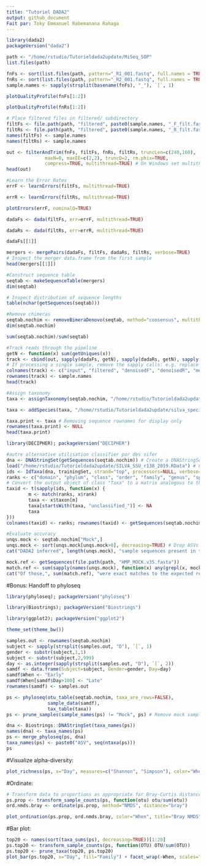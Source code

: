```yaml
---
title: "Tutoriel DADA2"
output: github_document
Fait par: Toky Emmanuel Rabemanana Rahaga
---
```


```r
library(dada2)
packageVersion("dada2")
```

```r
path <- "/home/rstudio/Tutorieldada2update/MiSeq_SOP"
list.files(path)
```


```r
fnFs <- sort(list.files(path, pattern="_R1_001.fastq", full.names = TRUE))
fnRs <- sort(list.files(path, pattern="_R2_001.fastq", full.names = TRUE))
sample.names <- sapply(strsplit(basename(fnFs), "_"), `[`, 1)
```
```r
plotQualityProfile(fnFs[1:2])
```
```r
plotQualityProfile(fnRs[1:2])
```
```r
# Place filtered files in filtered/ subdirectory
filtFs <- file.path(path, "filtered", paste0(sample.names, "_F_filt.fastq.gz"))
filtRs <- file.path(path, "filtered", paste0(sample.names, "_R_filt.fastq.gz"))
names(filtFs) <- sample.names
names(filtRs) <- sample.names
```

```r
out <- filterAndTrim(fnFs, filtFs, fnRs, filtRs, truncLen=c(240,160),
              maxN=0, maxEE=c(2,2), truncQ=2, rm.phix=TRUE,
              compress=TRUE, multithread=TRUE) # On Windows set multithread=FALSE
head(out)
```
```r
#Learn the Error Rates
errF <- learnErrors(filtFs, multithread=TRUE)
```
```r
errR <- learnErrors(filtRs, multithread=TRUE)
```
```r
plotErrors(errF, nominalQ=TRUE)
```
```r
dadaFs <- dada(filtFs, err=errF, multithread=TRUE)
```
```r
dadaRs <- dada(filtRs, err=errR, multithread=TRUE)
```
```r
dadaFs[[1]]
```
```r
mergers <- mergePairs(dadaFs, filtFs, dadaRs, filtRs, verbose=TRUE)
# Inspect the merger data.frame from the first sample
head(mergers[[1]])
```
```r
#Construct sequence table
seqtab <- makeSequenceTable(mergers)
dim(seqtab)
```
```r
# Inspect distribution of sequence lengths
table(nchar(getSequences(seqtab)))
```
```r
#Remove chimeras
seqtab.nochim <- removeBimeraDenovo(seqtab, method="consensus", multithread=TRUE, verbose=TRUE)
dim(seqtab.nochim)
```
```r
sum(seqtab.nochim)/sum(seqtab)
```
```r
#Track reads through the pipeline
getN <- function(x) sum(getUniques(x))
track <- cbind(out, sapply(dadaFs, getN), sapply(dadaRs, getN), sapply(mergers, getN), rowSums(seqtab.nochim))
# If processing a single sample, remove the sapply calls: e.g. replace sapply(dadaFs, getN) with getN(dadaFs)
colnames(track) <- c("input", "filtered", "denoisedF", "denoisedR", "merged", "nonchim")
rownames(track) <- sample.names
head(track)
```
```r
#Assign taxonomy
taxa <- assignTaxonomy(seqtab.nochim, "/home/rstudio/Tutorieldada2update/silva_nr_v132_train_set.fa.gz", multithread=TRUE)
```
```r
taxa <- addSpecies(taxa, "/home/rstudio/Tutorieldada2update/silva_species_assignment_v132.fa.gz")
```
```r
taxa.print <- taxa # Removing sequence rownames for display only
rownames(taxa.print) <- NULL
head(taxa.print)
```
```r
library(DECIPHER); packageVersion("DECIPHER")
```
```r
#autre alternative utilisation classifier par des sifer
dna <- DNAStringSet(getSequences(seqtab.nochim)) # Create a DNAStringSet from the ASVs
load("/home/rstudio/Tutorieldada2update/SILVA_SSU_r138_2019.RData") # CHANGE TO THE PATH OF YOUR TRAINING SET
ids <- IdTaxa(dna, trainingSet, strand="top", processors=NULL, verbose=FALSE) # use all processors
ranks <- c("domain", "phylum", "class", "order", "family", "genus", "species") # ranks of interest
# Convert the output object of class "Taxa" to a matrix analogous to the output from assignTaxonomy
taxid <- t(sapply(ids, function(x) {
        m <- match(ranks, x$rank)
        taxa <- x$taxon[m]
        taxa[startsWith(taxa, "unclassified_")] <- NA
        taxa
}))
colnames(taxid) <- ranks; rownames(taxid) <- getSequences(seqtab.nochim)
```
```r
#Evaluate accuracy
unqs.mock <- seqtab.nochim["Mock",]
unqs.mock <- sort(unqs.mock[unqs.mock>0], decreasing=TRUE) # Drop ASVs absent in the Mock
cat("DADA2 inferred", length(unqs.mock), "sample sequences present in the Mock community.\n")
```

```r
mock.ref <- getSequences(file.path(path, "HMP_MOCK.v35.fasta"))
match.ref <- sum(sapply(names(unqs.mock), function(x) any(grepl(x, mock.ref))))
cat("Of those,", sum(match.ref), "were exact matches to the expected reference sequences.\n")
```
#Bonus: Handoff to phyloseq
```r
library(phyloseq); packageVersion("phyloseq")
```
```r
library(Biostrings); packageVersion("Biostrings")
```
```r
library(ggplot2); packageVersion("ggplot2")
```
```r
theme_set(theme_bw())
```
```r
samples.out <- rownames(seqtab.nochim)
subject <- sapply(strsplit(samples.out, "D"), `[`, 1)
gender <- substr(subject,1,1)
subject <- substr(subject,2,999)
day <- as.integer(sapply(strsplit(samples.out, "D"), `[`, 2))
samdf <- data.frame(Subject=subject, Gender=gender, Day=day)
samdf$When <- "Early"
samdf$When[samdf$Day>100] <- "Late"
rownames(samdf) <- samples.out
```
```r
ps <- phyloseq(otu_table(seqtab.nochim, taxa_are_rows=FALSE), 
               sample_data(samdf), 
               tax_table(taxa))
ps <- prune_samples(sample_names(ps) != "Mock", ps) # Remove mock sample
```
```r
dna <- Biostrings::DNAStringSet(taxa_names(ps))
names(dna) <- taxa_names(ps)
ps <- merge_phyloseq(ps, dna)
taxa_names(ps) <- paste0("ASV", seq(ntaxa(ps)))
ps
```
#Visualize alpha-diversity:
```r
plot_richness(ps, x="Day", measures=c("Shannon", "Simpson"), color="When")
```
#Ordinate:
```r
# Transform data to proportions as appropriate for Bray-Curtis distances
ps.prop <- transform_sample_counts(ps, function(otu) otu/sum(otu))
ord.nmds.bray <- ordinate(ps.prop, method="NMDS", distance="bray")
```
```r
plot_ordination(ps.prop, ord.nmds.bray, color="When", title="Bray NMDS")
```
#Bar plot:
```r
top20 <- names(sort(taxa_sums(ps), decreasing=TRUE))[1:20]
ps.top20 <- transform_sample_counts(ps, function(OTU) OTU/sum(OTU))
ps.top20 <- prune_taxa(top20, ps.top20)
plot_bar(ps.top20, x="Day", fill="Family") + facet_wrap(~When, scales="free_x")
```








